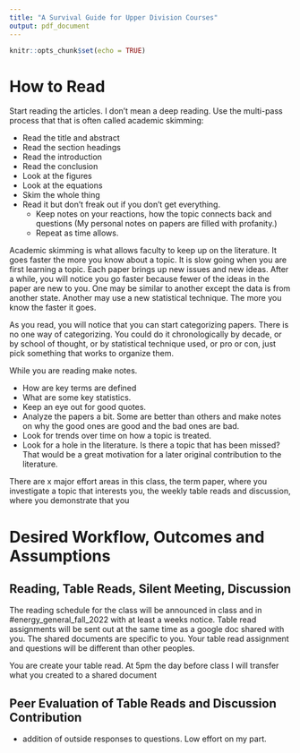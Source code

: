 ```yaml
---
title: "A Survival Guide for Upper Division Courses"
output: pdf_document
---
```


```r
knitr::opts_chunk$set(echo = TRUE)
```


# How to Read

Start reading the articles. I don't mean a deep reading.  Use the multi-pass process that that is often called academic skimming:

+ Read the title and abstract
+ Read the section headings
+ Read the introduction
+ Read the conclusion
+ Look at the figures
+ Look at the equations
+ Skim the whole thing
+ Read it but don't freak out if you don't get everything.
    + Keep notes on your reactions, how the topic connects back and questions (My personal notes on papers are filled with profanity.)
    + Repeat as time allows.

Academic skimming is what allows faculty to keep up on the literature. It goes faster the more you know about a topic.  It is slow going when you are first learning a topic.  Each paper brings up new issues and new ideas.  After a while, you will notice you go faster because fewer of the ideas in the paper are new to you.  One may be similar to another except the data is from another state.  Another may use a new statistical technique.  The more you know the faster it goes.  

As you read, you will notice that you can start categorizing papers.  There is no one way of categorizing.  You could do it chronologically by decade, or by school of thought, or by statistical technique used, or pro or con, just pick something that works to organize them.

While you are reading make notes.  

+ How are key terms are defined
+ What are some key statistics.
+ Keep an eye out for good quotes.
+ Analyze the papers a bit.  Some are better than others and make notes on why the good ones are good and the bad ones are bad.
+ Look for trends over time on how a topic is treated.
+ Look for a hole in the literature.  Is there a topic that has been missed?  That would be a great motivation for a later original contribution to the literature.


There are x major effort areas in this class, the term paper, where you investigate a topic that interests you, the weekly table reads and discussion, where you demonstrate that you

#  Desired Workflow, Outcomes and Assumptions





##  Reading, Table Reads, Silent Meeting, Discussion

The reading schedule for the class will be announced in class and in #energy_general_fall_2022 with at least a weeks notice.  Table read assignments will be sent out at the same time as a google doc shared with you.  The shared documents are specific to you.  Your table read assignment and questions will be different than other peoples.

You are create your table read.  At 5pm the day before class I will transfer what you created to a shared document


##  Peer Evaluation of Table Reads and Discussion Contribution

+ addition of outside responses to questions.  Low effort on my part.